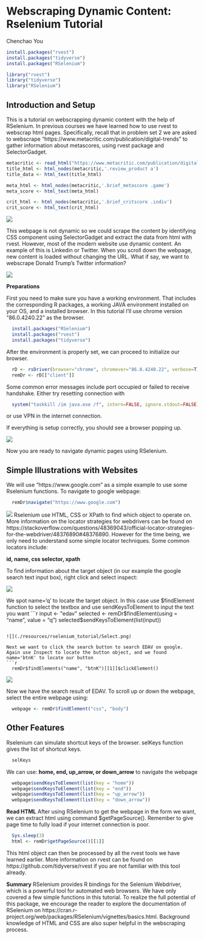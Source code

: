 # Webscraping Dynamic Content: Rselenium Tutorial

Chenchao You

```r
install.packages("rvest") 
install.packages("tidyverse")
install.packages("RSelenium")
```

```r
library("rvest")
library("tidyverse")
library("RSelenium")
```

## Introduction and Setup
This is a tutorial on webscrapping dynamic content with the help of RSelenium. In previous courses we have learned how to use rvest to webscrap html pages. Specifically, recall that in problem set 2 we are asked to webscrape "https://www.metacritic.com/publication/digital-trends" to gather information about metascores, using rvest package and SelectorGadget.

```r
metacritic <- read_html("https://www.metacritic.com/publication/digital-trends")
title_html <- html_nodes(metacritic,'.review_product a')
title_data <- html_text(title_html)

meta_html <- html_nodes(metacritic,'.brief_metascore .game')
meta_score <- html_text(meta_html)

crit_html <- html_nodes(metacritic,'.brief_critscore .indiv')
crit_score <- html_text(crit_html)
```
![](./resources/rselenium_tutorial/Pagebutton.png)

This webpage is not dynamic so we could scrape the content by identifying CSS component using SelectorGadget and extract the data from html with rvest. However, most of the modern website use dynamic content. An example of this is Linkedin or Twitter. When you scroll down the webpage, new content is loaded without changing the URL. What if say, we want to webscrape Donald Trump's Twitter information?

![](./resources/rselenium_tutorial/Linkedin.png)


**Preparations**

First you need to make sure you have a working environment. That includes the corresponding R packages, a working JAVA environment installed on your OS, and a installed browser. In this tutorial I'll use chrome version "86.0.4240.22" as the browser.

```r
  install.packages("RSelenium")
  install.packages("rvest")
  install.packages("tidyverse")
```

After the environment is properly set, we can proceed to initialize our browser.
```r
  rD <- rsDriver(browser="chrome", chromever="86.0.4240.22", verbose=T)
  remDr <- rD[["client"]]
```

Some common error messages include port occupied or failed to receive handshake. Either try resetting connection with 
```r
  system("taskkill /im java.exe /f", intern=FALSE, ignore.stdout=FALSE)
```

or use VPN in the internet connection.

If everything is setup correctly, you should see a browser popping up.

![](./resources/rselenium_tutorial/Initial.png)

Now you are ready to navigate dynamic pages using RSelenium.

## Simple Illustrations with Websites

We will use "https://www.google.com" as a simple example to use some Rselenium functions. To navigate to google webpage:
```r
  remDr$navigate("https://www.google.com")
```
![](./resources/rselenium_tutorial/Google.png)
Rselenium use HTML, CSS or XPath to find which object to operate on. More information on the locator strategies for webdrivers can be found on https://stackoverflow.com/questions/48369043/official-locator-strategies-for-the-webdriver/48376890#48376890. However for the time being, we only need to understand some simple locator techniques. Some common locators include:

**id, name, css selector, xpath**

To find information about the target object (in our example the google search text input box), right click and select inspect:

![](./resources/rselenium_tutorial/Inspect.png)

We spot name='q' to locate the target object. In this case use $findElement function to select the textbox and use sendKeysToElement to input the text you want
```r
  input <- "edav"
  selected <- remDr$findElement(using = "name", value = "q")
  selected$sendKeysToElement(list(input))
```

![](./resources/rselenium_tutorial/Select.png)

Next we want to click the search button to search EDAV on google. Again use Inspect to locate the button object, and we found name='btnK' to locate our button
```r
  remDr$findElements("name", "btnK")[[1]]$clickElement()
```
![](./resources/rselenium_tutorial/EDAV.png)

Now we have the search result of EDAV. To scroll up or down the webpage, select the entire webpage using:

```r
  webpage <- remDr$findElement("css", "body")
```

## Other Features
Rselenium can simulate shortcut keys of the browser. selKeys function gives the list of shortcut keys.

```r
  selKeys
```

We can use: **home, end, up_arrow, or down_arrow** to navigate the webpage

```r
  webpage$sendKeysToElement(list(key = "home"))
  webpage$sendKeysToElement(list(key = "end"))
  webpage$sendKeysToElement(list(key = "up_arrow"))
  webpage$sendKeysToElement(list(key = "down_arrow"))
```

**Read HTML**
After using RSelenium to get the webpage in the form we want, we can extract html using command $getPageSource(). Remember to give page time to fully load if your internet connection is poor.

```r
  Sys.sleep(3)
  html <- remDr$getPageSource()[[1]]
```

This html object can then be processed by all the rvest tools we have learned earlier. More information on rvest can be found on https://github.com/tidyverse/rvest if you are not familiar with this tool already.

**Summary**
RSelenium provides R bindings for the Selenium Webdriver, which is a powerful tool for automated web browsers. We have only covered a few simple functions in this tutorial. To realize the full potential of this package, we encourage the reader to explore the documentation of RSelenium on https://cran.r-project.org/web/packages/RSelenium/vignettes/basics.html. Background knowledge of HTML and CSS are also super helpful in the webscraping process.
